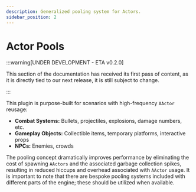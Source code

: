 ```yaml
---
description: Generalized pooling system for Actors.
sidebar_position: 2
---
```



# Actor Pools

:::warning[UNDER DEVELOPMENT - ETA v0.2.0]

This section of the documentation has received its first pass of content, as it is directly tied to our next release, it is still subject to change.

:::

<PluginDetails moduleName="NexusActorPools" />

This plugin is purpose-built for scenarios with high-frequency `AActor` reusage:

- **Combat Systems:** Bullets, projectiles, explosions, damage numbers, etc.
- **Gameplay Objects:** Collectible items, temporary platforms, interactive props
- **NPCs:** Enemies, crowds

The pooling concept dramatically improves performance by eliminating the cost of spawning `AActors` and the associated garbage collection spikes, resulting in reduced hiccups and overhead associated with `AActor` usage. 
It is important to note that there are bespoke pooling systems included with different parts of the engine; these should be utilized when available.

<DocCardList />